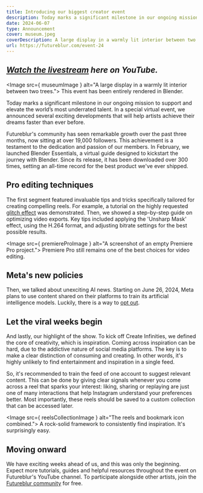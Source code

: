```yaml
---
title: Introducing our biggest creator event
description: Today marks a significant milestone in our ongoing mission to support and elevate the world’s most underrated talent.
date: 2024-06-07
type: Announcement
cover: museum.jpeg
coverDescription: A large display in a warmly lit interior between two trees.
url: https://futureblur.com/event-24
---
```




*[Watch the livestream](https://futureblur.com/event-24) here on YouTube.*
---
<Image src={ museumImage } alt="A large display in a warmly lit interior between two trees.">
	This event has been entirely rendered in Blender.
</Image>


Today marks a significant milestone in our ongoing mission to support and elevate the world’s most underrated talent. In a special virtual event, we announced several exciting developments that will help artists achieve their dreams faster than ever before.

Futureblur's community has seen remarkable growth over the past three months, now sitting at over 19,000 followers. This achievement is a testament to the dedication and passion of our members. In February, we launched Blender Essentials, a virtual guide designed to kickstart the journey with Blender. Since its release, it has been downloaded over 300 times, setting an all-time record for the best product we've ever shipped.

## Pro editing techniques

The first segment featured invaluable tips and tricks specifically tailored for creating compelling reels. For example, a tutorial on the highly requested [glitch effect](https://youtu.be/2-rcvRLJVAE) was demonstrated. Then, we showed a step-by-step guide on optimizing video exports. Key tips included applying the 'Unsharp Mask' effect, using the H.264 format, and adjusting bitrate settings for the best possible results.

<Image src={ premiereProImage } alt="A screenshot of an empty Premiere Pro project.">
	Premiere Pro still remains one of the best choices for video editing.
</Image>

## Meta's new policies

Then, we talked about unexciting AI news. Starting on June 26, 2024, Meta plans to use content shared on their platforms to train its artificial intelligence models. Luckily, there is a way to [opt out](https://youtu.be/Jt8OTh5zSrM).

## Let the viral weeks begin

And lastly, our highlight of the show. To kick off Create Infinities, we defined the core of creativity, which is inspiration. Coming across inspiration can be hard, due to the addictive nature of social media platforms. The key is to make a clear distinction of consuming and creating. In other words, it's highly unlikely to find entertainment and inspiration in a single feed.

So, it's recommended to train the feed of one account to suggest relevant content. This can be done by giving clear signals whenever you come across a reel that sparks your interest: liking, sharing or replaying are just one of many interactions that help Instagram understand your preferences better. Most importantly, these reels should be saved to a custom collection that can be accessed later.

<Image src={ reelsCollectionImage } alt="The reels and bookmark icon combined.">
	A rock-solid framework to consistently find inspiration. It's surprisingly easy.
</Image>

## Moving onward

We have exciting weeks ahead of us, and this was only the beginning. Expect more tutorials, guides and helpful resources throughout the event on Futureblur's YouTube channel. To participate alongside other artists, join the [Futureblur community](https://futureblur.com/join) for free.